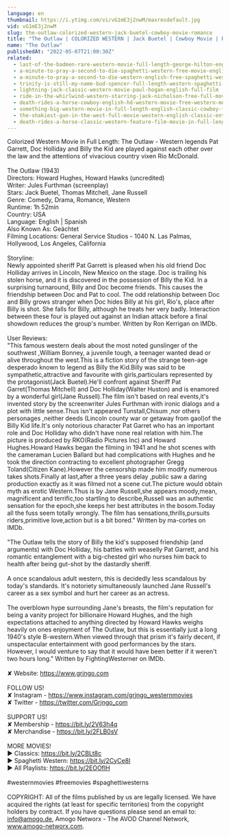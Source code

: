 ```yaml
---
language: en
thumbnail: https://i.ytimg.com/vi/vG1mE3j2nwM/maxresdefault.jpg
vid: vG1mE3j2nwM
slug: the-outlaw-colorized-western-jack-buetel-cowboy-movie-romance
title: "The Outlaw | COLORIZED WESTERN | Jack Buetel | Cowboy Movie | Romance"
name: "The Outlaw"
publishedAt: "2022-05-07T21:00:30Z"
related:
  - last-of-the-badmen-rare-western-movie-full-length-george-hilton-english-full-movie
  - a-minute-to-pray-a-second-to-die-spaghetti-western-free-movie-english
  - a-minute-to-pray-a-second-to-die-western-english-free-spaghetti-western
  - trinity-is-still-my-name-bud-spencer-full-length-western-spaghetti-western-full-movie
  - lightning-jack-classic-western-movie-paul-hogan-english-full-film
  - ride-in-the-whirlwind-western-starring-jack-nicholson-free-full-movie-english-youtube-movies
  - death-rides-a-horse-cowboy-english-hd-western-movie-free-western-movies
  - something-big-western-movie-in-full-length-english-classic-cowboy-film-free-full-westerns
  - the-shakiest-gun-in-the-west-full-movie-western-english-classic-entire-film-full-free-movies
  - death-rides-a-horse-classic-western-feature-film-movie-in-full-length-full-movies-for-free
---
```


Colorized Western Movie in Full Length: The Outlaw - Western legends Pat Garrett, Doc Holliday and Billy the Kid are played against each other over the law and the attentions of vivacious country vixen Rio McDonald.<br />
<br />
The Outlaw (1943)<br />
Directors: Howard Hughes, Howard Hawks (uncredited)<br />
Writer: Jules Furthman (screenplay)<br />
Stars: Jack Buetel, Thomas Mitchell, Jane Russell<br />
Genre: Comedy, Drama, Romance, Western<br />
Runtime: 1h 52min<br />
Country: USA<br />
Language: English | Spanish<br />
Also Known As: Geächtet <br />
Filming Locations: General Service Studios - 1040 N. Las Palmas, Hollywood, Los Angeles, California<br />
<br />
Storyline:<br />
Newly appointed sheriff Pat Garrett is pleased when his old friend Doc Holliday arrives in Lincoln, New Mexico on the stage. Doc is trailing his stolen horse, and it is discovered in the possession of Billy the Kid. In a surprising turnaround, Billy and Doc become friends. This causes the friendship between Doc and Pat to cool. The odd relationship between Doc and Billy grows stranger when Doc hides Billy at his girl, Rio's, place after Billy is shot. She falls for Billy, although he treats her very badly. Interaction between these four is played out against an Indian attack before a final showdown reduces the group's number. Written by Ron Kerrigan on IMDb.<br />
<br />
User Reviews:<br />
"This famous western deals about the most noted gunslinger of the southwest ,William Bonney, a juvenile tough, a teenager wanted dead or alive throughout the west.This is a fiction story of the strange teen-age desperado known to legend as Billy the Kid.Billy was said to be sympathetic,attractive and favourite with girls,particulars represented by the protagonist(Jack Buetel).He'll confront against Sheriff Pat Garret(Thomas Mitchell) and Doc Holliday(Walter Huston) and is enamored by a wonderful girl(Jane Russell).The film isn't based on real events,it's invented story by the screenwriter Jules Furthman with ironic dialogs and a plot with little sense.Thus isn't appeared Tunstall,Chisum ,nor others personages ,neither deeds (Lincoln county war or getaway from gaol)of the Billy Kid life.It's only notorious character Pat Garret who has an important role and Doc Holliday who didn't have none real relation with him.The picture is produced by RKO(Radio Pictures Inc) and Howard Hughes.Howard Hawks began the filming in 1941 and he shot scenes with the cameraman Lucien Ballard but had complications with Hughes and he took the direction contracting to excellent photographer Gregg Toland(Citizen Kane).However the censorship made him modify numerous takes shots.Finally at last,after a three years delay ,public saw a daring production exactly as it was filmed not a scene cut.The picture would obtain myth as erotic Western.Thus is by Jane Russell,she appears moody,mean, magnificent and terrific,too startling to describe,Russell was an authentic sensation for the epoch,she keeps her best attributes in the bosom.Today all the fuss seem totally wrongly. The film has sensations,thrills,pursuits riders,primitive love,action but is a bit bored." Written by ma-cortes on IMDb.<br />
<br />
"The Outlaw tells the story of Billy the kid's supposed friendship (and arguments) with Doc Holliday, his battles with weaselly Pat Garrett, and his romantic entanglement with a big-chested girl who nurses him back to health after being gut-shot by the dastardly sheriff.<br />
<br />
A once scandalous adult western, this is decidedly less scandalous by today's standards. It's notoriety simultaneously launched Jane Russell's career as a sex symbol and hurt her career as an actress.<br />
<br />
The overblown hype surrounding Jane's breasts, the film's reputation for being a vanity project for billionaire Howard Hughes, and the high expectations attached to anything directed by Howard Hawks weighs heavily on ones enjoyment of The Outlaw, but this is essentially just a long 1940's style B-western.When viewed through that prism it's fairly decent, if unspectacular entertainment with good performances by the stars. However, I would venture to say that it would have been better if it weren't two hours long." Written by FightingWesterner on IMDb.<br />
<br />
✘ Website: https://www.grjngo.com<br />
<br />
FOLLOW US!<br />
✘ Instagram - https://www.instagram.com/grjngo_westernmovies<br />
✘ Twitter - https://twitter.com/Grjngo_com<br />
<br />
SUPPORT US!<br />
✘ Membership - https://bit.ly/2V63h4q<br />
✘ Merchandise - https://bit.ly/2FLB0sV<br />
<br />
MORE MOVIES! <br />
► Classics: https://bit.ly/2CBLt8c <br />
► Spaghetti Western: https://bit.ly/2CyCe8I <br />
► All Playlists: https://bit.ly/2EOOfIH <br />
<br />
#westernmovies #freemovies #spaghettiwesterns<br />
<br />
COPYRIGHT: All of the films published by us are legally licensed. We have acquired the rights (at least for specific territories) from the copyright holders by contract. If you have questions please send an email to: info@amogo.de, Amogo Networx - The AVOD Channel Network, www.amogo-networx.com.